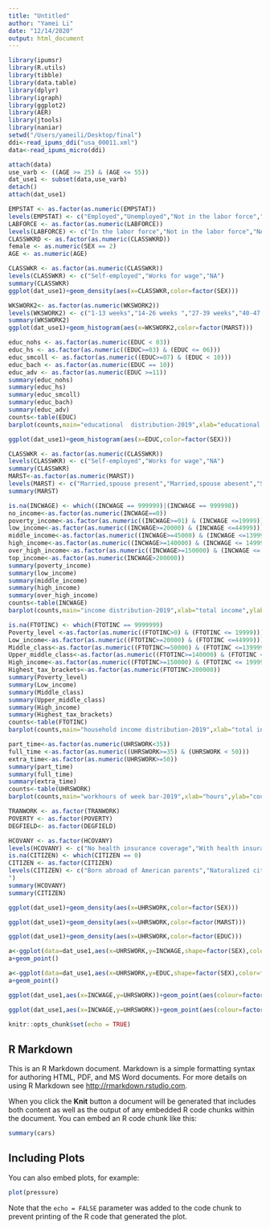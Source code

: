 ```yaml
---
title: "Untitled"
author: "Yamei Li"
date: "12/14/2020"
output: html_document
---
```

```r
library(ipumsr)
library(R.utils)
library(tibble)
library(data.table)
library(dplyr)
library(igraph)
library(ggplot2)
library(AER)
library(jtools)
library(naniar)
setwd("/Users/yameili/Desktop/final")
ddi<-read_ipums_ddi("usa_00011.xml")
data<-read_ipums_micro(ddi)
```
```r
attach(data)
use_varb <- ((AGE >= 25) & (AGE <= 55))
dat_use1 <- subset(data,use_varb)
detach()
attach(dat_use1)

```
```r
EMPSTAT <- as.factor(as.numeric(EMPSTAT))
levels(EMPSTAT) <- c("Employed","Unemployed","Not in the labor force","NA")
LABFORCE <- as.factor(as.numeric(LABFORCE))
levels(LABFORCE) <- c("In the labor force","Not in the labor force","NA")
CLASSWKRD <- as.factor(as.numeric(CLASSWKRD))
female <- as.numeric(SEX == 2)
AGE <- as.numeric(AGE)

```
```r
CLASSWKR <- as.factor(as.numeric(CLASSWKR))
levels(CLASSWKR) <- c("Self-employed","Works for wage","NA")
summary(CLASSWKR)
ggplot(dat_use1)+geom_density(aes(x=CLASSWKR,color=factor(SEX)))
```

```r
WKSWORK2<- as.factor(as.numeric(WKSWORK2))
levels(WKSWORK2) <- c("1-13 weeks","14-26 weeks ","27-39 weeks","40-47 weeks","48-49 weeks","50-52 weeks","NA")
summary(WKSWORK2)
ggplot(dat_use1)+geom_histogram(aes(x=WKSWORK2,color=factor(MARST)))
```


```r
educ_nohs <- as.factor(as.numeric(EDUC < 03))
educ_hs <- as.factor(as.numeric((EDUC>=03) & (EDUC <= 06)))
educ_smcoll <- as.factor(as.numeric((EDUC>=07) & (EDUC < 10)))
educ_bach <- as.factor(as.numeric(EDUC == 10))
educ_adv <- as.factor(as.numeric(EDUC >=11))
summary(educ_nohs)
summary(educ_hs)
summary(educ_smcoll)
summary(educ_bach)
summary(educ_adv)
counts<-table(EDUC)
barplot(counts,main="educational  distribution-2019",xlab="educational level",ylab="counts")

```
```r
ggplot(dat_use1)+geom_histogram(aes(x=EDUC,color=factor(SEX)))
```


```r
CLASSWKR <- as.factor(as.numeric(CLASSWKR))
levels(CLASSWKR) <- c("Self-employed","Works for wage","NA")
summary(CLASSWKR)
MARST<-as.factor(as.numeric(MARST))
levels(MARST) <- c("Married,spouse present","Married,spouse abesent","Separated","Divorced","Windowed","Never married")
summary(MARST)
```

```r
is.na(INCWAGE) <- which((INCWAGE == 999999)|(INCWAGE == 999998))
no_income<-as.factor(as.numeric(INCWAGE==0))
poverty_income<-as.factor(as.numeric((INCWAGE>=01) & (INCWAGE <=19999)))
low_income<-as.factor(as.numeric((INCWAGE>=20000) & (INCWAGE <=44999)))
middle_income<-as.factor(as.numeric((INCWAGE>=45000) & (INCWAGE <=139999)))
high_income<-as.factor(as.numeric((INCWAGE>=140000) & (INCWAGE <= 149999)))
over_high_income<-as.factor(as.numeric((INCWAGE>=150000) & (INCWAGE <= 199999)))
top_income<-as.factor(as.numeric(INCWAGE>200000))
summary(poverty_income)
summary(low_income)
summary(middle_income)
summary(high_income)
summary(over_high_income)
counts<-table(INCWAGE)
barplot(counts,main="income distribution-2019",xlab="total income",ylab="counts",ylim=c(0,60000))
```

```r
is.na(FTOTINC) <- which(FTOTINC == 9999999)
Poverty_level <-as.factor(as.numeric((FTOTINC>0) & (FTOTINC <= 19999)))
Low_income<-as.factor(as.numeric((FTOTINC>=20000) & (FTOTINC <=44999)))
Middle_class<-as.factor(as.numeric((FTOTINC>=50000) & (FTOTINC <=139999)))
Upper_middle_class<-as.factor(as.numeric((FTOTINC>=140000) & (FTOTINC <=149999)))
High_income<-as.factor(as.numeric((FTOTINC>=150000) & (FTOTINC <= 199999)))
Highest_tax_brackets<-as.factor(as.numeric(FTOTINC>200000))
summary(Poverty_level)
summary(Low_income)
summary(Middle_class)
summary(Upper_middle_class)
summary(High_income)
summary(Highest_tax_brackets)
counts<-table(FTOTINC)
barplot(counts,main="household income distribution-2019",xlab="total income",ylab="counts")
```

```r
part_time<-as.factor(as.numeric(UHRSWORK<35))
full_time <-as.factor(as.numeric((UHRSWORK>=35) & (UHRSWORK < 50)))
extra_time<-as.factor(as.numeric(UHRSWORK>=50))
summary(part_time)
summary(full_time)
summary(extra_time)
counts<-table(UHRSWORK)
barplot(counts,main="workhours of week bar-2019",xlab="hours",ylab="counts")
```



```r
TRANWORK <- as.factor(TRANWORK)
POVERTY <- as.factor(POVERTY)
DEGFIELD<- as.factor(DEGFIELD)
```

```r
HCOVANY <- as.factor(HCOVANY)
levels(HCOVANY) <- c("No health insurance coverage","With health insurance coverage")
is.na(CITIZEN) <- which(CITIZEN == 0)
CITIZEN <- as.factor(CITIZEN)
levels(CITIZEN) <- c("Born abroad of American parents","Naturalized citizen","Not a citizen","Not a citizen, but has received first papers","Foreign born, citizenship status not reported
")
summary(HCOVANY)
summary(CITIZEN)
```

```r

ggplot(dat_use1)+geom_density(aes(x=UHRSWORK,color=factor(SEX)))
```
```r
ggplot(dat_use1)+geom_density(aes(x=UHRSWORK,color=factor(MARST)))
```
```r
ggplot(dat_use1)+geom_density(aes(x=UHRSWORK,color=factor(EDUC)))
```

```r
a<-ggplot(data=dat_use1,aes(x=UHRSWORK,y=INCWAGE,shape=factor(SEX),color=factor(SEX)))
a+geom_point()
```

```r
a<-ggplot(data=dat_use1,aes(x=UHRSWORK,y=EDUC,shape=factor(SEX),color=factor(SEX)))
a+geom_point()
```



```r
ggplot(dat_use1,aes(x=INCWAGE,y=UHRSWORK))+geom_point(aes(colour=factor(MARST)))+facet_wrap(~factor(MARST))+stat_smooth()
```

```r
ggplot(dat_use1,aes(x=INCWAGE,y=UHRSWORK))+geom_point(aes(colour=factor(EDUC)))+facet_wrap(~factor(EDUC))+stat_smooth()
```









```r
knitr::opts_chunk$set(echo = TRUE)
```

## R Markdown

This is an R Markdown document. Markdown is a simple formatting syntax for authoring HTML, PDF, and MS Word documents. For more details on using R Markdown see <http://rmarkdown.rstudio.com>.

When you click the **Knit** button a document will be generated that includes both content as well as the output of any embedded R code chunks within the document. You can embed an R code chunk like this:

```r
summary(cars)
```

## Including Plots

You can also embed plots, for example:

```r
plot(pressure)
```

Note that the `echo = FALSE` parameter was added to the code chunk to prevent printing of the R code that generated the plot.
